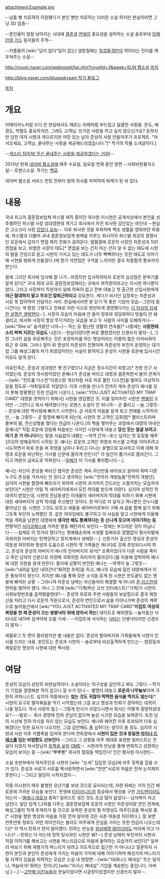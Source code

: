 attachment:Example.jpg


--남들 병 치료하려 의원됐다가 본인 병만 치료하는 더러운 소설 하지만 현실이라면 그냥 3D 업종--

--혼인율이 점점 낮아지는 시대에 [[결혼]]과 [[연애]]의 중요성을 설파하는 소설 솔로부대 [[임페리얼 가드]] 동지들의 주적--

--커플들의 [wiki:"답이 없다"답이 없는] 염장질에는 [[착검돌격]]만이 약이라는 진리를 깨우쳐주는 소설--

[[http://novel.naver.com/webnovel/list.nhn?novelId=3&week=SUN 웹소설 위치]]

[[http://blog.naver.com/blueaskysain 작가 블로그]]

[[목차]]

= 개요 =

아메리카노처럼 쓰디 쓴 현실에서도 때로는 라떼처럼 부드럽고 달콤한 사랑을. 돈도, 배경도, 학벌도 중요하지만, 그래도 고객님. 뜨거운 사랑을 하고 싶지 않으신가요? 둔하지만 당찬 여자 시현과 게으르지만 야망 있는 남자 준성의 사랑 만들어주기 프로젝트. "어서오세요, 고객님. 끝내주는 사랑을 제공해드리겠습니다."[* 작가의 작품 소개글이다.]

--[[김두한(야인시대)|개소리 집어쳐! 무슨 끝내주는 사랑을 제공하겠다는 거야!]]--

2013년 현재 [[네이버 웹소설]]에 매주 수요일, 일요일 연재 중인 장편 --사회비판풍자소설-- 로맨스소설. 작가는 [[백묘]].

네이버 웹소설 서비스 런칭 전부터 참여 의사를 피력하여 화제가 된 바 있다.

= 내용 =
국내 최고의 결혼정보업체 파스텔 재직 중이던 여사원 이시현은 공개석상에서 본인을 성추행하던 파스텔 사장 성대영한테 개기고 회사에서 자진 퇴사한 강단있는 여인네 --현실은 고소크리 사장 [[잡았다 요놈]]--. 이후 퇴사한 것을 후회하며 백조 생활을 영위하던 와중에, 파스텔과 더불어 국내 결혼정보업계 쌍벽을 이루는 회사이자 파스텔 최강의 경쟁사인 로운에서 갑자기 면접 제의 전화가 걸려온다. 얼떨결에 로운의 사장인 차준성과 1대1 면접을 보고, 비범한 사장의 태도[* 면접을 보는 건지 마는 건지 알 수 없는 태도에 시현의 말을 건성으로 듣고 시현이 가지고 있는 태도가 너무 뻑뻑하다는 듯한 태도로 이야기해 시현을 벙찌게 만들었다.]에 뭔가 석연찮은 구석을 느끼지만 결국 최종합격 통보까지 받는다. 

꿈에 그리던 회사에 입사해 잘 나가...야겠지만 입사하자마자 로운의 심상찮은 분위기를 알게 된다[* 국내 최대 규모 결혼정보업체라는 곳에서 여직원이라고는 이시현 하나뿐이었다. 그리고 사장부터 직원까지 일에 의욕이 없고 전부 대놓고 첫 출근한 신입사원에게 '''야근 절대하지 말고 무조건 칼퇴근하라고''' 강요한다. 게다가 비서인 김정후는 차준성과 서로 못 잡아먹어 안달하는 사이. 현실에서라면 문 닫기 딱 좋은 기업의 모습--그런데 잘 나간다는 게 함정 그렇다고 진짜로 이런 식으로 방만하게 경영했다가는 [[더 이상의 자세한 설명은 생략한다]]--]. 사장의 모습이 마음에 안 들어 정후와 뒷담화하다 방음이 안 돼 걸리고, 비서와 사장이 항상 투닥거리는 모습을 보고 두 사람의 사이를 오해하거나--[wiki:"She is" 숨겨왔던 나의~]-- 하는 등 험난한 생활의 연속들[* 나중에는 '''사장한테 소리 벅벅 지르는 모습도''' 나온다.--현실이었다면 바로 짤렸겠지만 신경쓰지 말자--], 그런 그녀의 삶을 위로해주는 것은 포장마차를 하는 명성이라는 이름의 젊은 아저씨와의 퇴근 후 대화. 그러나 얼마 뒤 명성이 차준성의 친형이며 차준성의 부친이 운영하는 대기업 그룹 해성그룹의 차기 회장감이라는 사실이 밝혀지고 준성이 시현을 로운에 입사시킨 이유도 알게 된다.

이유인즉슨, 준성과 성대영은 옛 친구였으나 지금은 원수지간이 되었고[* 친한 친구 사이였는데, 준성의 첫사랑이었던 윤예나가 준성을 버리고 대영과 결혼하면서 둘의 관계가 --[wiki: "컨트롤 디스전"이센스랑 개코처럼 서로 피로 물든 디스전]을 벌여도 이상하지 않을 정도로--악화일로로 치달았다. 이후 시현을 만나기 전까지 계속 준성이 예나를 잊지 못해 방황했던 듯한 언급이 나온다.], [wiki:"YOU JUST ACTIVATED MY TRAP CARD" 대영을 엿먹이기 위해서] 시현을 영입했던 것. 이를 알아차린 시현은 [[멘붕]]이 오지만 --그런다고 회사 때려쳤다가는 로맨스 소설이 안 되니까-- 곧 풀리고 --늘 그렇듯-- 준성에 대한 짝사랑에 빠지기 시작한다. 곧 서로의 마음을 알게 되고 연애를 시작하지만, --늘 그렇듯-- 곧 함정에 빠지게 되는데, 시현의 첫 고객인 김희영[* 첼리스트이며 졸부의 딸, 전신성형을 했다는 언급이 나온다.]의 짝을 맺어주는 과정에서 대영의 아내인 윤예나[* 직접 로운에 강림해 처음보는 사이인 시현에게 대놓고 '''당신 웃는 얼굴 보려고 여기 온 거 아니다'''라는 말을 서슴없이 내뱉는 --악역 간지--포스 넘치는 첫 등장을 해주신다]의 방해공작이 시작된 것. 예나는 로운의 고객인 희영과 파스텔 고객을 이어주려고 시도하면서 뒤로 돈을 써 희영을 남자나 후리고 다니는 꽃뱀으로 묘사하고 이에 대해 희영과 로운을 비난하는 기사를 신문에 올리게 만든다[* 각 일간지 톱기사로 올라간다. 그리고 여론이 급속도로 악화된다 --[[일베]]가 이 기사를 좋아합니다--.].

예나는 자신이 준성을 버리긴 했지만 준성은 계속 자신만을 바라보고 살아야 하며 다른 누구도 준성을 가져서는 안 된다고 생각하는 [wiki:"천하의 개쌍놈들"천하의 개쌍년]. 심지어 시현을 함정에 빠뜨리기 위하여 시현의 과거까지 건드리는 소름끼치는 모습까지 보인다[* 시현은 어릴 적 새아버지에게서 모진 학대를 받으며 자랐다. 심지어 성적인 학대까지 받았는데, 시현의 친남동생인 이새울이 새아버지의 학대를 피하기 위해 시현에 대한 새아버지의 성적 학대를 주선했던 것이다. 한 마디로 저 살자고 하나뿐인 친누나를 팔아넘긴 셈. 시현은 그것도 모르고 새울을 새아버지로부터 구해 새 삶을 함께 살기 위해 그토록 부던히 노력했던 것. 같은 여자임에도 불구하고 이 사실을 알고 시현에게 이용해먹을 계획을 남편인 대영에게 '''생각만 해도 통쾌하다는 듯 신나게 웃으며 이야기하는 등''' 전형적인 [[사이코패스]]에 가까운 행동 패턴까지 보인다 --장애는 부끄러운 것이 아닙니다-- --실제로 이 짓거리 했다가는 명예훼손죄에 사생활 침해죄로 얄짤없이 형사처벌에 국회의원 아버지는 탄핵당하고 정치계에서 생매장--.]. 신문기자 출신인 명성과 준성의 여동생 차민희와 명성의 도움으로 시현의 옛 가족들은 캐나다로 강제 추방되다시피 하고, 준성과 준성의 아버지가 예나의 친아버지의 과거[* 조폭이었다가 다른 사람을 죽이고 죽인 남자의 신분으로 위장해 국회의원 자리까지 올라갔다.]를 이용해 압박하여 예나에 대한 지원을 끊게 만든다. 졸지에 상황이 반전된 예나는 --악역이 늘 그렇듯-- [wiki:"내려갈 팀은 내려간다"화려한 추락]을 하고, 예나의 모습에 질린 대영에게서 이혼 통보까지 받는다. 하지만 예나를 통해 모든 소식을 듣게 된 시현은 한도끝도 없는 멘붕에 빠져든 상황 --그러니까 차준성 남매는 자신들끼리 해결할 게 아니라 [[존 리스]]한테 연락을 했어야 했다. 아니 그 전에 [wiki:"기계(퍼슨 오브 인터레스트)"기계]가 시현의 사회보장번호를 출력했을텐데?--. 준성의 위로와 주변 사람들의 보살핌으로 결국 제정신을 차리고 다시 로운의 직원으로서, 준성의 연인으로서 삶을 이어나가며 준성의 계략으로 놀이동산에서 [wiki:"YOU JUST ACTIVATED MY TRAP CARD"'''이집트 여성의 복장을 한 채 준성이 끄는 쌍봉낙타 위에 앉아서 하는'''] 데이트로 해피엔딩.--놀이동산 낙타녀로 네이버 검색어에 오를 기세-- --이집트에 서식하는 [[낙타]]는 단봉낙타지만 신경쓰지 말자--

에필로그 두 편이 올라왔지만 별 내용은 없다. 준성의 할아버지와 가족들에게 시현이 인사를 드리는 내용. 포인트는 준성과 시현의 --솔로부대 비상출격하게 만드는-- 염장질과 깨알같은 명성의 시현에 대한 짝사랑.
= 여담 =

준성의 모습이 상당히 비현실적이다. 소설이라는 허구성을 감안하고 봐도 그렇다 --작가가 기업을 경영해본 적이 없으니 알 수가 있나--. 별명이 대놓고 '''로운의 나무늘보'''이며 극한의 귀차니스트. 심지어 작중에서는 '''씹는 것도 귀찮아 딱딱한 음식을 먹지도 않는다'''[* 시현의 요구로 멸치볶음을 먹기 시작했는데 그걸 보고 명성과 민희가 경악하는 대목이 나올 정도다. 역시 사랑의 힘.] --그렇게 만사가 귀찮으시면서 회사는 어떻게 경영하셨대요?----발로--. 회사 경영에 전혀 관심이 없으며 늘상 시크한 모습을 보여준다. 또한 남의 시선에 전혀 의식을 하지 않는 모습도 보인다. 예나와 헤어진 이후 흐콰되어 더욱 심해졌다는 듯한 묘사가 나오지만, 그걸 감안해도 좀 심하다는 생각이 들 정도. 심지어 시현과 사귄 이후 커플룩을 입어야 한다며 연회장에서 '''시현이 입은 것과 동일한 [[차이나 드레스]]를 입는 비범함도 선보인다''' --그리고 그 상황을 아주 제대로 표현한 일러스트는 전설이 되었지 차사장님의 [[등짝을 보자]] [[OME]]--. 시현과의 만남을 통해 변화하고 성장하는 모습이 보이는 중 --[wiki:"뿌뿌뽕" 회사의 힐링을 책임진다! 인간 평사원 이시현!]--.

소설 초반부에서 여자주인공 시현의 [wiki: "눈새" 답답한 모습]에 자주 뒷목을 잡을 수가 있다. 준성과 서로가 서로를 짝사랑하면서 [wiki:"천연"서로의 마음은 전혀 눈치채지 못한다.] --그리고 밀당이 시작되겠지--.

작중 이시현이 매우 불행한 유년기를 보낸 것으로 묘사되는데, 자란 뒤에는 거의 인간 페로몬에 가까운 모습을 보인다. 전생에 [[타이라니드]]의 침공에서 행성을 구한 [[가드맨]]이라도 되는지 --[[엘레나 데로사]] 총독? 일러스트 생긴 것도 조금 많이 닮았다-- 남자복이 차고 넘친다. 일단 업계 1,2위를 다투는 결혼정보업체 로운의 사장인 차준성이랑 연인 관계에, 해성그룹의 직계 후계자가 될 것으로 유력한 준성의 형 차명성도 여주인공을 짝사랑 중[* 시현을 향한 명성의 마음을 가장 먼저 알아챈 것은 사촌 여동생 차민희다.]. 잘 보면 언뜻언뜻 정후도 어떤 의미인지는 몰라도 여주에게 관심을 가지는 듯한 언급이 나오는데다[* 이 역시 민희가 먼저 알아챘다. 민희는 반능동 [[위상배열 레이더]]라도 머리에 이고 다니나? --민희는 다 아는데 정작 당사자인 시현은 왜?--] 준성 남매의 부친까지 시현과 직접 이야기를 해보고는 시현을 며느리감으로 마음에 들어하는 모습까지 보인다[* 일부러 떠보기 위해 재벌가의 며느리가 되려고 의도적으로 접근한 거 아니냐고 질문하자 시현이 본인과 본인이 준성에게 가지는 마음의 가치에 대해 이야기하며 해성가의 며느리가 될 자격이 있음을 피력하는 모습은 소설 내 명장면 --[wiki:"테레나스 메네실" 무슨 일이냐, 며늘아가! 뭐하는 짓이냐!] [wiki:"아서스 메네실" 기업을 계승받는 중입니다, 아버님.]--.] --[[고만해 미친놈들아]] 현실이었다면 시궁창이었겠지만 신경쓰지 말자--.
